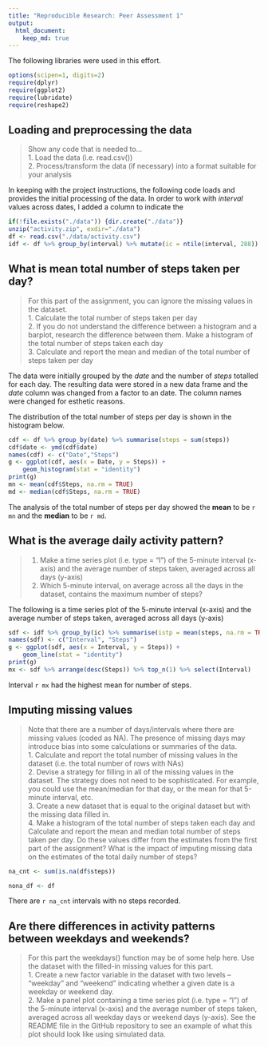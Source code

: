 ```yaml
---
title: "Reproducible Research: Peer Assessment 1"
output: 
  html_document:
    keep_md: true
---
```


The following libraries were used in this effort.

```r
options(scipen=1, digits=2)
require(dplyr)
require(ggplot2)
require(lubridate)
require(reshape2)
```

## Loading and preprocessing the data
> Show any code that is needed to...  
> 1. Load the data (i.e. read.csv())  
> 2. Process/transform the data (if necessary) into a format suitable for your analysis

In keeping with the project instructions, the following code loads and provides the initial processing of the data. In order to work with *interval* values across dates, I added a column to indicate the 

```r
if(!file.exists("./data")) {dir.create("./data")}
unzip("activity.zip", exdir="./data")
df <- read.csv("./data/activity.csv") 
idf <- df %>% group_by(interval) %>% mutate(ic = ntile(interval, 288))
```

## What is mean total number of steps taken per day?
> For this part of the assignment, you can ignore the missing values in the dataset.  
> 1. Calculate the total number of steps taken per day  
> 2. If you do not understand the difference between a histogram and a barplot, research the difference between them. Make a histogram of the total number of steps taken each day  
> 3. Calculate and report the mean and median of the total number of steps taken per day

The data were initially grouped by the *date* and the number of *steps* totalled for each day.  The resulting data were stored in a new data frame and the *date* column was changed from a factor to an date. The column names were changed for esthetic reasons.  

The distribution of the total number of steps per day is shown in the histogram below.

```r
cdf <- df %>% group_by(date) %>% summarise(steps = sum(steps))
cdf$date <- ymd(cdf$date)
names(cdf) <- c("Date","Steps")
g <- ggplot(cdf, aes(x = Date, y = Steps)) +
    geom_histogram(stat = "identity")
print(g)
mn <- mean(cdf$Steps, na.rm = TRUE)
md <- median(cdf$Steps, na.rm = TRUE)
```

The analysis of the total number of steps per day showed the **mean** to be `r mn` and the **median** to be `r md`.

## What is the average daily activity pattern?
> 1. Make a time series plot (i.e. type = "l") of the 5-minute interval (x-axis) and the average number of steps taken, averaged across all days (y-axis)  
> 2. Which 5-minute interval, on average across all the days in the dataset, contains the maximum number of steps?

The following is a time series plot of the 5-minute interval (x-axis) and the average number of steps taken, averaged across all days (y-axis)
```r
sdf <- idf %>% group_by(ic) %>% summarise(istp = mean(steps, na.rm = TRUE))
names(sdf) <- c("Interval", "Steps")
g <- ggplot(sdf, aes(x = Interval, y = Steps)) +
    geom_line(stat = "identity")
print(g)
mx <- sdf %>% arrange(desc(Steps)) %>% top_n(1) %>% select(Interval)
```
Interval `r mx` had the highest mean for number of steps.

## Imputing missing values
> Note that there are a number of days/intervals where there are missing values (coded as NA). The presence of missing days may introduce bias into some calculations or summaries of the data.  
> 1. Calculate and report the total number of missing values in the dataset (i.e. the total number of rows with NAs)  
> 2. Devise a strategy for filling in all of the missing values in the dataset. The strategy does not need to be sophisticated. For example, you could use the mean/median for that day, or the mean for that 5-minute interval, etc.  
> 3. Create a new dataset that is equal to the original dataset but with the missing data filled in.  
> 4. Make a histogram of the total number of steps taken each day and Calculate and report the mean and median total number of steps taken per day. Do these values differ from the estimates from the first part of the assignment? What is the impact of imputing missing data on the estimates of the total daily number of steps?

```r
na_cnt <- sum(is.na(df$steps))

nona_df <- df
```

There are `r na_cnt` intervals with no steps recorded. 


## Are there differences in activity patterns between weekdays and weekends?
> For this part the weekdays() function may be of some help here. Use the dataset with the filled-in missing values for this part.  
> 1. Create a new factor variable in the dataset with two levels – “weekday” and “weekend” indicating whether a given date is a weekday or weekend day.  
> 2. Make a panel plot containing a time series plot (i.e. type = "l") of the 5-minute interval (x-axis) and the average number of steps taken, averaged across all weekday days or weekend days (y-axis). See the README file in the GitHub repository to see an example of what this plot should look like using simulated data.

```r

```
